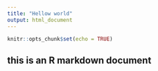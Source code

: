 ```yaml
---
title: "Hellow world"
output: html_document
---
```


```r
knitr::opts_chunk$set(echo = TRUE)
```
## this is an R markdown document
